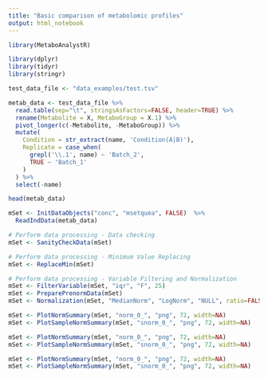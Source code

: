 ```yaml
---
title: "Basic comparison of metabolomic profiles"
output: html_notebook
---
```


```r
library(MetaboAnalystR)

library(dplyr)
library(tidyr)
library(stringr)
```

```r
test_data_file <- "data_examples/test.tsv"
```

```r
metab_data <- test_data_file %>%
  read.table(sep="\t", stringsAsFactors=FALSE, header=TRUE) %>%
  rename(Metabolite = X, MetaboGroup = X.1) %>%
  pivot_longer(c(-Metabolite, -MetaboGroup)) %>%
  mutate(
    Condition = str_extract(name, 'Condition(A|B)'),
    Replicate = case_when(
      grepl('\\.1', name) ~ 'Batch_2',
      TRUE ~ 'Batch_1'
    )
  ) %>%
  select(-name)

head(metab_data)
```

```r
mSet <- InitDataObjects("conc", "msetquea", FALSE)  %>%
  ReadIndData(metab_data)
```

```r
# Perform data processing - Data checking
mSet <- SanityCheckData(mSet)
```

```r
# Perform data processing - Minimum Value Replacing
mSet <- ReplaceMin(mSet)
```

```r
# Perform data processing - Variable Filtering and Normalization
mSet <- FilterVariable(mSet, "iqr", "F", 25)
mSet <- PreparePrenormData(mSet)
mSet <- Normalization(mSet, "MedianNorm", "LogNorm", "NULL", ratio=FALSE, ratioNum=20)
```

```r
mSet <- PlotNormSummary(mSet, "norm_0_", "png", 72, width=NA)
mSet <- PlotSampleNormSummary(mSet, "snorm_0_", "png", 72, width=NA)
```

```r
mSet <- PlotNormSummary(mSet, "norm_0_", "png", 72, width=NA)
mSet <- PlotSampleNormSummary(mSet, "snorm_0_", "png", 72, width=NA)
```

```r
mSet <- PlotNormSummary(mSet, "norm_0_", "png", 72, width=NA)
mSet <- PlotSampleNormSummary(mSet, "snorm_0_", "png", 72, width=NA)
```
